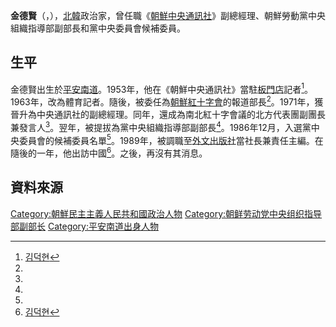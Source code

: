 {{noteTA
|G1=Country
|G2=Korea
}}


'''金德賢'''（{{lang|ko|김덕현}}，{{bd|1929年||||}}），[[北韓|北韓]]政治家，曾任職《[[朝鮮中央通訊社|朝鮮中央通訊社]]》副總經理、朝鮮勞動黨中央組織指導部副部長和黨中央委員會候補委員。

==生平==
金德賢出生於[[平安南道|平安南道]]。1953年，他在《朝鮮中央通訊社》當駐[[板門店|板門店]]記者<ref name="cybernk">[http://www.cybernk.net/infoText/InfoHumanDetail.aspx?rightType=3&SearchSubject=null&SearchSubject=null&SearchSubject=null&SearchSubject=null&SearchSubject=null&SearchSubject=null&SearchSubject=null&SearchSubject=null&SearchSubject=null&SearchSubject=null&SearchSubject=null&SearchSubject=null&SearchSubject=null&SearchAdminst=null&SearchAdminst=null&SearchAdminst=null&SearchAdminst=null&SearchAdminst=null&SearchAdminst=null&SearchAdminst=null&SearchAdminst=null&SearchAdminst=null&SearchAdminst=null&SearchAdminst=null&SearchAdminst=null&SearchAdminst=null&SearchSubject=null&SearchAdminst=null&SearchSubject=null&SearchAdminst=null&SearchSubject=null&SearchAdminst=null&SearchSubject=null&SearchAdminst=null&SearchSubject=null&SearchAdminst=null&SearchSubject=null&SearchAdminst=null&SearchSubject=null&SearchAdminst=null&SearchSubject=null&SearchAdminst=null&SearchSubject=null&SearchAdminst=null&SearchSubject=null&SearchAdminst=null&SearchSubject=null&SearchAdminst=null&SearchSubject=null&SearchAdminst=null&SearchSubject=null&SearchAdminst=null&SearchSubject=null&SearchAdminst=null&SearchSubject=null&SearchAdminst=null&schword=&cp=5&mc=EJ0902&hid=EJ090200227334&direct=1&SearchSubject=null&SearchAdminst=null 김덕현]</ref>。1963年，改為體育記者。隨後，被委任為[[朝鮮民主主義人民共和國紅十字會|朝鮮紅十字會]]的報道部長<ref name="cybernk"/>。1971年，獲晉升為中央通訊社的副總經理。同年，還成為南北紅十字會議的北方代表團副團長兼發言人<ref name="cybernk"/>。翌年，被提拔為黨中央組織指導部副部長<ref name="cybernk"/>。1986年12月，入選黨中央委員會的候補委員名單<ref name="cybernk"/>。1989年，被調職至[[外文出版社|外文出版社]]當社長兼責任主編。在隨後的一年，他出訪中國<ref>[http://100.daum.net/yearbook/view.do?id=56236 김덕현]</ref>。之後，再沒有其消息。

==資料來源==
{{reflist}}

[[Category:朝鮮民主主義人民共和國政治人物|Category:朝鮮民主主義人民共和國政治人物]]
[[Category:朝鲜劳动党中央组织指导部副部长|Category:朝鲜劳动党中央组织指导部副部长]]
[[Category:平安南道出身人物|Category:平安南道出身人物]]
